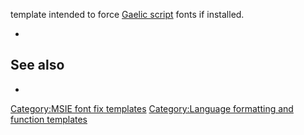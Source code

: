 <span class="script-gaelic" style="font-size:125%; font-family:Duibhlinn, Ceanannas, Corcaigh, Bunchló Ársa GC, Gaelic, Gadelica, Junicode, Cardo, FreeSerif;">{{{1}}}</span><noinclude>

template intended to force [[Gaelic type|Gaelic script]] fonts if installed.


*{{Gaelic|clo Gaelach}}


==See also==
*{{tl|script}}

[[Category:MSIE font fix templates]]
[[Category:Language formatting and function templates]]
</noinclude>